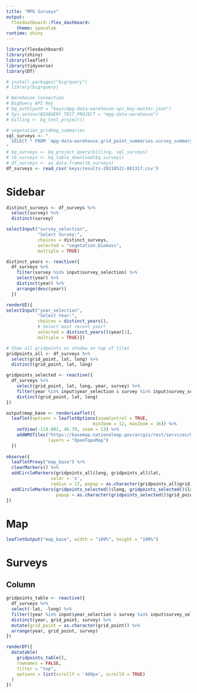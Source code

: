 ```yaml
---
title: "MPG Surveys"
output:
  flexdashboard::flex_dashboard: 
    theme: spacelab
runtime: shiny
---
```


```r
library(flexdashboard)
library(shiny)
library(leaflet)
library(tidyverse)
library(DT)

# install.packages("bigrquery")
# library(bigrquery)

# Warehouse Connection
# BigQuery API Key
# bq_auth(path = "keys/mpg-data-warehouse-api_key-master.json")
# Sys.setenv(BIGQUERY_TEST_PROJECT = "mpg-data-warehouse")
# billing <- bq_test_project()
```

```r
# vegetation_gridVeg_summaries
sql_surveys <- "
  SELECT * FROM `mpg-data-warehouse.grid_point_summaries.survey_summary`
" 
# bq_surveys <- bq_project_query(billing, sql_surveys)
# tb_surveys <- bq_table_download(bq_surveys)
# df_surveys <- as.data.frame(tb_surveys)
df_surveys <- read_csv('keys/results-20210521-081317.csv')
```

Sidebar {.sidebar data-width=250}
=====================================
```r
distinct_surveys <- df_surveys %>%
  select(survey) %>%
  distinct(survey)

selectInput("survey_selection",
            "Select Survey:",
            choices = distinct_surveys,
            selected = "vegetation_biomass",
            multiple = TRUE)

distinct_years <- reactive({
  df_surveys %>%
    filter(survey %in% input$survey_selection) %>%
    select(year) %>%
    distinct(year) %>%
    arrange(desc(year))
  })

renderUI({
selectInput("year_selection",
            "Select Year:",
            choices = distinct_years(),
            # Select most recent year?
            selected = distinct_years()$year[1],
            multiple = TRUE)})

# Show all gridpoints as shadow on top of tiles
gridpoints_all <- df_surveys %>%
  select(grid_point, lat, long) %>%
  distinct(grid_point, lat, long)

gridpoints_selected <- reactive({
  df_surveys %>%
    select(grid_point, lat, long, year, survey) %>%
    filter(year %in% input$year_selection & survey %in% input$survey_selection) %>%
    distinct(grid_point, lat, long)
})

output$map_base <- renderLeaflet({
  leaflet(options = leafletOptions(zoomControl = TRUE,
                                 minZoom = 12, maxZoom = 16)) %>%
    setView(-114.001, 46.70, zoom = 13) %>%
    addWMSTiles("https://basemap.nationalmap.gov/arcgis/rest/services/USGSImageryTopo/MapServer/tile/{z}/{y}/{x}", 
                layers = "OpenTopoMap")
  })
  
observe({
  leafletProxy("map_base") %>%
  clearMarkers() %>%
  addCircleMarkers(gridpoints_all$long, gridpoints_all$lat, 
                 color = 'x',
                 radius = 17, popup = as.character(gridpoints_all$grid_point)) %>%
  addCircleMarkers(gridpoints_selected()$long, gridpoints_selected()$lat, radius = 4, color = 'yellow',
                   popup = as.character(gridpoints_selected()$grid_point))
})
```

Map {.tabset data-width=750}
=====================================

```r
leafletOutput("map_base", width = "100%", height = "100%")
```

Surveys
=====================================

Column {.tabset data-width=750}
-----------------
```r
gridpoints_table <- reactive({
  df_surveys %>% 
  select(-lat, -long) %>%
  filter((year %in% input$year_selection & survey %in% input$survey_selection)) %>%
  distinct(year, grid_point, survey) %>%
  mutate(grid_point = as.character(grid_point)) %>%
  arrange(year, grid_point, survey)
})

renderDT({
  datatable(
    gridpoints_table(), 
    rownames = FALSE,
    filter = "top",
    options = list(scrollY = '400px', scrollX = TRUE)
  )
})
```